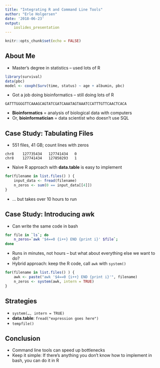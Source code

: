 ```yaml
---
title: "Integrating R and Command Line Tools"
author: "Erle Holgersen"
date: '2018-06-23'
output: 
    ioslides_presentation
---
```


```r
knitr::opts_chunk$set(echo = FALSE)
```

## About Me


- Master's degree in statistics – used lots of R
```r
library(survival)
data(pbc)
model <- coxph(Surv(time, status) ~ age + albumin, pbc)
```

- Got a job doing bioinformatics – still doing lots of R
```
GATTTGGGGTTCAAAGCAGTATCGATCAAATAGTAAATCCATTTGTTCAACTCACA
```
- **Bioinformatics** = analysis of biological data with computers
- Or, **bioinformatician** = data scientist who doesn’t use SQL


## Case Study: Tabulating Files

- 551 files, 41 GB; count lines with zeros
```
chr8    127735434   127741434   0
chr8    127741434   127850293   1
```

- Naive R approach with **data.table** is easy to implement

```r
for(filename in list.files() ) {
    input_data <- fread(filename)
    n_zeros <- sum(0 == input_data[[4]])
}
```
- ... but takes over 10 hours to run

## Case Study: Introducing awk

- Can write the same code in bash
```bash
for file in `ls`; do
    n_zeros=`awk '$4==0 {i++} END {print i}' $file`;
done
```

- Runs in minutes, not hours – but what about everything else we want to do?
- Hybrid approach: keep the R code, call `awk` with `system()`
```r
for(filename in list.files() ) {
    awk <- paste("awk '$4==0 {i++} END {print i}'", filename)
    n_zeros <- system(awk, intern = TRUE)
}
```

## Strategies


- `system(…, intern = TRUE)`
- **data.table**: `fread("expression goes here")`
- `tempfile()`

## Conclusion

- Command line tools can speed up bottlenecks
- Keep it simple: If there's anything you don't know how to implement in bash, you can do it in R
